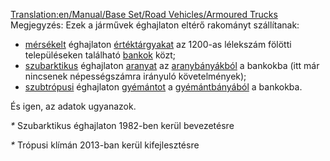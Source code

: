 [[Translation:en/Manual/Base Set/Road Vehicles/Armoured Trucks]]
{{hu/Manual/Base Set/Road Vehicles/Navbox Közúti járművek}}
Megjegyzés: Ezek a járművek éghajlaton eltérő rakományt szállítanak:
*[[hu/Manual/Éghajlatok#mersekelt|mérsékelt]] éghajlaton [[hu/Manual/Base Set/Cargos/Értéktárgyak|értéktárgyakat]] az 1200-as lélekszám fölötti településeken található [[hu/Manual/Base Set/Industries/Bank|bankok]] közt;
*[[hu/Manual/Éghajlatok#szubarktikus-hu|szubarktikus]] éghajlaton [[hu/Manual/Base Set/Cargos/Arany|aranyat]] az [[hu/Manual/Base Set/Industries/Aranybánya|aranybányákból]] a bankokba (itt már nincsenek népességszámra irányuló követelmények);
*[[hu/Manual/Éghajlatok#szubtropusi-hu|szubtrópusi]] éghajlaton [[hu/Manual/Base Set/Cargos/Gyémánt|gyémántot]] a [[hu/Manual/Base Set/Industries/Gyémántbánya|gyémántbányából]] a bankokba.
És igen, az adatok ugyanazok.

{{hu/Manual/Base Set/Road Vehicles/Közúti járművek|name     = Balogh páncélkocsi
  |img      = en/Manual/Base Set/Road Vehicles/Balogh Armoured Truck.png
  |price    = £5,945 ($11,890) 
  |speed    = 30 mph (48 km/h)
  |annual   = £421 ($842)
  |designed = 1936
  |life     = 15
  |capacity = 12 csomag értéktárgy/arany/gyémánt
}}

{{hu/Manual/Base Set/Road Vehicles/Közúti járművek|name     = Uhl páncélkocsi
  |img      = en/Manual/Base Set/Road Vehicles/Uhl Armoured Truck.png
  |price    = £6,970 ($13,940)
  |speed    = 55 mph (88 km/h)
  |annual   = £787 ($1,574)
  |designed = 1981*
  |life     = 15
  |capacity = 15 csomag értéktárgy/arany/gyémánt
}}
''*'' Szubarktikus éghajlaton 1982-ben kerül bevezetésre

{{hu/Manual/Base Set/Road Vehicles/Közúti járművek|name     = Foster páncélkocsi
  |img      = en/Manual/Base Set/Road Vehicles/Foster Armoured Truck.png
  |price    = £7,380 ($14,760) 
  |speed    = 70 mph (112 km/h)
  |annual   = £1,125 ($2,250)
  |designed = 2012*
  |life     = 15
  |capacity = 16 csomag értéktárgy/arany/gyémánt
}}
''*'' Trópusi klímán 2013-ban kerül kifejlesztésre